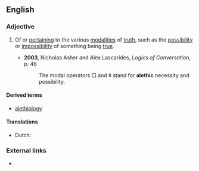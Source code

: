==English==
{{wikipedia|alethic mood}}

{{rfe}}
{{rfp}}

===Adjective===
{{en-adj}}

# {{logic}} Of or [[pertain]]ing to the various [[modality|modalities]] of [[truth]], such as the [[possibility]] or [[impossibility]] of something being [[true]].
#* '''2003''', Nicholas Asher and Alex Lascarides, ''Logics of Conversation'', p. 46
#*: The modal operators □ and ◊ stand for '''alethic''' necessity and possibility.

====Derived terms====
* [[alethiology]]

====Translations====
{{trans-top|logic: pertaining to the modalities of truth}}
* Dutch: {{t|nl|alethisch}}
{{trans-mid}}
{{trans-bottom}}
{{anagrams:en/acehilt}}

===External links===
<!-- Webster 1913 and Century 1911 do not have "alethic"; Century 1911 has "alethiology" -->
* {{R:OneLook}}